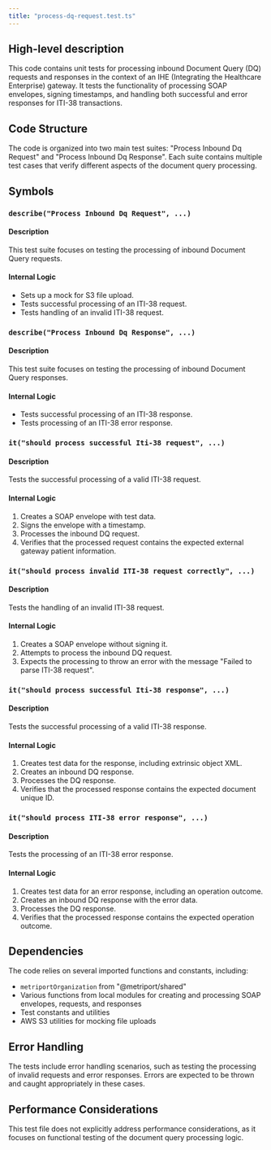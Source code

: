 ```yaml
---
title: "process-dq-request.test.ts"
---
```


## High-level description
This code contains unit tests for processing inbound Document Query (DQ) requests and responses in the context of an IHE (Integrating the Healthcare Enterprise) gateway. It tests the functionality of processing SOAP envelopes, signing timestamps, and handling both successful and error responses for ITI-38 transactions.

## Code Structure
The code is organized into two main test suites: "Process Inbound Dq Request" and "Process Inbound Dq Response". Each suite contains multiple test cases that verify different aspects of the document query processing.

## Symbols

### `describe("Process Inbound Dq Request", ...)`
#### Description
This test suite focuses on testing the processing of inbound Document Query requests.

#### Internal Logic
- Sets up a mock for S3 file upload.
- Tests successful processing of an ITI-38 request.
- Tests handling of an invalid ITI-38 request.

### `describe("Process Inbound Dq Response", ...)`
#### Description
This test suite focuses on testing the processing of inbound Document Query responses.

#### Internal Logic
- Tests successful processing of an ITI-38 response.
- Tests processing of an ITI-38 error response.

### `it("should process successful Iti-38 request", ...)`
#### Description
Tests the successful processing of a valid ITI-38 request.

#### Internal Logic
1. Creates a SOAP envelope with test data.
2. Signs the envelope with a timestamp.
3. Processes the inbound DQ request.
4. Verifies that the processed request contains the expected external gateway patient information.

### `it("should process invalid ITI-38 request correctly", ...)`
#### Description
Tests the handling of an invalid ITI-38 request.

#### Internal Logic
1. Creates a SOAP envelope without signing it.
2. Attempts to process the inbound DQ request.
3. Expects the processing to throw an error with the message "Failed to parse ITI-38 request".

### `it("should process successful Iti-38 response", ...)`
#### Description
Tests the successful processing of a valid ITI-38 response.

#### Internal Logic
1. Creates test data for the response, including extrinsic object XML.
2. Creates an inbound DQ response.
3. Processes the DQ response.
4. Verifies that the processed response contains the expected document unique ID.

### `it("should process ITI-38 error response", ...)`
#### Description
Tests the processing of an ITI-38 error response.

#### Internal Logic
1. Creates test data for an error response, including an operation outcome.
2. Creates an inbound DQ response with the error data.
3. Processes the DQ response.
4. Verifies that the processed response contains the expected operation outcome.

## Dependencies
The code relies on several imported functions and constants, including:
- `metriportOrganization` from "@metriport/shared"
- Various functions from local modules for creating and processing SOAP envelopes, requests, and responses
- Test constants and utilities
- AWS S3 utilities for mocking file uploads

## Error Handling
The tests include error handling scenarios, such as testing the processing of invalid requests and error responses. Errors are expected to be thrown and caught appropriately in these cases.

## Performance Considerations
This test file does not explicitly address performance considerations, as it focuses on functional testing of the document query processing logic.